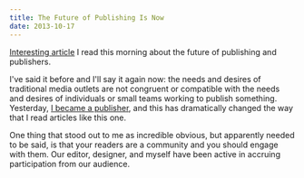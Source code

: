```yaml
---
title: The Future of Publishing Is Now
date: 2013-10-17
---
```



[Interesting article](http://www.robertnewman.com/the-future-of-publishing-is-now/) I read this morning about the future of publishing and publishers.

I've said it before and I'll say it again now: the needs and desires of traditional media outlets are not congruent or compatible with the needs and desires of individuals or small teams working to publish something. Yesterday, [I became a publisher](/blog/35mm-launch), and this has dramatically changed the way that I read articles like this one.

One thing that stood out to me as incredible obvious, but apparently needed to be said, is that your readers are a community and you should engage with them. Our editor, designer, and myself have been active in accruing participation from our audience.


  